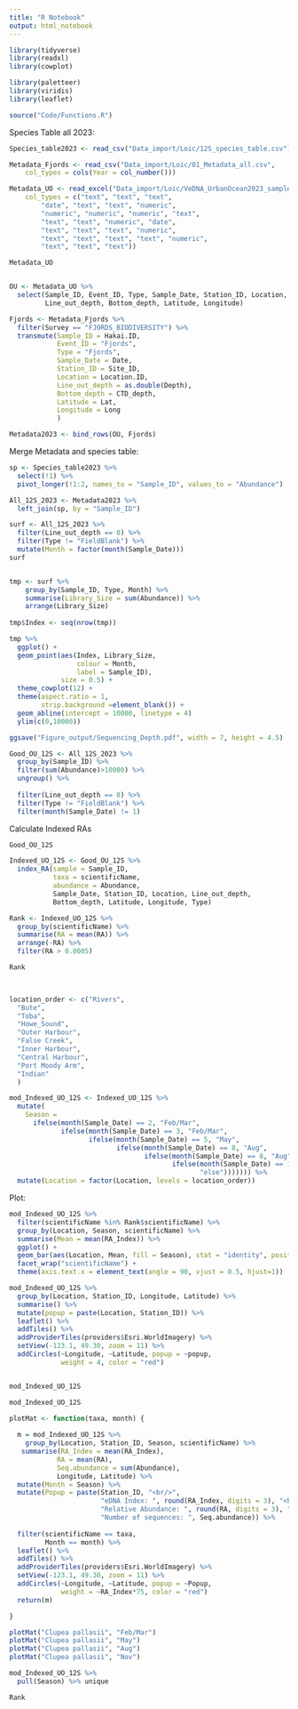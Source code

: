 ```yaml
---
title: "R Notebook"
output: html_notebook
---
```



```r
library(tidyverse)
library(readxl)
library(cowplot)

library(paletteer)
library(viridis)
library(leaflet)

source("Code/Functions.R")
```
Species Table all 2023:
```r
Species_table2023 <- read_csv("Data_import/Loic/12S_species_table.csv")
```



```r

Metadata_Fjords <- read_csv("Data_import/Loic/01_Metadata_all.csv", 
    col_types = cols(Year = col_number()))

Metadata_UO <- read_excel("Data_import/Loic/VeDNA_UrbanOcean2023_sampledata.xlsx", 
    col_types = c("text", "text", "text", 
        "date", "text", "text", "numeric", 
        "numeric", "numeric", "numeric", "text", 
        "text", "text", "numeric", "date", 
        "text", "text", "text", "numeric", 
        "text", "text", "text", "text", "numeric", 
        "text", "text", "text"))

Metadata_UO


OU <- Metadata_UO %>% 
  select(Sample_ID, Event_ID, Type, Sample_Date, Station_ID, Location,
         Line_out_depth, Bottom_depth, Latitude, Longitude)

Fjords <- Metadata_Fjords %>% 
  filter(Survey == "FJORDS_BIODIVERSITY") %>% 
  transmute(Sample_ID = Hakai.ID,
            Event_ID = "Fjords",
            Type = "Fjords",
            Sample_Date = Date,
            Station_ID = Site_ID,
            Location = Location.ID,
            Line_out_depth = as.double(Depth),
            Bottom_depth = CTD_depth,
            Latitude = Lat,
            Longitude = Long
            )

Metadata2023 <- bind_rows(OU, Fjords)
```


Merge Metadata and species table:
```r
sp <- Species_table2023 %>% 
  select(!1) %>% 
  pivot_longer(!1:2, names_to = "Sample_ID", values_to = "Abundance")

All_12S_2023 <- Metadata2023 %>% 
  left_join(sp, by = "Sample_ID")
```



```r
surf <- All_12S_2023 %>% 
  filter(Line_out_depth == 0) %>%
  filter(Type != "FieldBlank") %>% 
  mutate(Month = factor(month(Sample_Date)))
surf


tmp <- surf %>%
    group_by(Sample_ID, Type, Month) %>% 
    summarise(Library_Size = sum(Abundance)) %>% 
    arrange(Library_Size)
  
tmp$Index <- seq(nrow(tmp))

tmp %>% 
  ggplot() +
  geom_point(aes(Index, Library_Size,
                 colour = Month,
                 label = Sample_ID),
             size = 0.5) +
  theme_cowplot(12) +
  theme(aspect.ratio = 1,
        strip.background =element_blank()) +
  geom_abline(intercept = 10000, linetype = 4)
  ylim(c(0,10000))

ggsave("Figure_output/Sequencing_Depth.pdf", width = 7, height = 4.5)

Good_OU_12S <- All_12S_2023 %>% 
  group_by(Sample_ID) %>%
  filter(sum(Abundance)>10000) %>% 
  ungroup() %>% 
  
  filter(Line_out_depth == 0) %>%
  filter(Type != "FieldBlank") %>% 
  filter(month(Sample_Date) != 1)

```




Calculate Indexed RAs
```r
Good_OU_12S
```


```r
Indexed_UO_12S <- Good_OU_12S %>% 
  index_RA(sample = Sample_ID,
           taxa = scientificName,
           abundance = Abundance,
           Sample_Date, Station_ID, Location, Line_out_depth,
           Bottom_depth, Latitude, Longitude, Type)

Rank <- Indexed_UO_12S %>% 
  group_by(scientificName) %>% 
  summarise(RA = mean(RA)) %>% 
  arrange(-RA) %>% 
  filter(RA > 0.0005)

Rank

  

```

```r
location_order <- c("Rivers",
  "Bute",
  "Toba",
  "Howe_Sound",
  "Outer Harbour",
  "False Creek",
  "Inner Harbour",
  "Central Harbour",
  "Port Moody Arm",
  "Indian"
  )

mod_Indexed_UO_12S <- Indexed_UO_12S %>% 
  mutate(
    Season =
      ifelse(month(Sample_Date) == 2, "Feb/Mar",
             ifelse(month(Sample_Date) == 3, "Feb/Mar",
                    ifelse(month(Sample_Date) == 5, "May",
                           ifelse(month(Sample_Date) == 8, "Aug",
                                  ifelse(month(Sample_Date) == 8, "Aug",
                                         ifelse(month(Sample_Date) == 11, "Nov",
                                                "else"))))))) %>% 
  mutate(Location = factor(Location, levels = location_order))


```



Plot:
```r

mod_Indexed_UO_12S %>%
  filter(scientificName %in% Rank$scientificName) %>% 
  group_by(Location, Season, scientificName) %>% 
  summarise(Mean = mean(RA_Index)) %>% 
  ggplot() +
  geom_bar(aes(Location, Mean, fill = Season), stat = "identity", position = "dodge") +
  facet_wrap("scientificName") +
  theme(axis.text.x = element_text(angle = 90, vjust = 0.5, hjust=1))
```

```r
mod_Indexed_UO_12S %>% 
  group_by(Location, Station_ID, Longitude, Latitude) %>% 
  summarise() %>%
  mutate(popup = paste(Location, Station_ID)) %>% 
  leaflet() %>%
  addTiles() %>% 
  addProviderTiles(providers$Esri.WorldImagery) %>%
  setView(-123.1, 49.30, zoom = 11) %>% 
  addCircles(~Longitude, ~Latitude, popup = ~popup,
             weight = 4, color = "red")


mod_Indexed_UO_12S
```

```r
mod_Indexed_UO_12S

plotMat <- function(taxa, month) {
  
  m = mod_Indexed_UO_12S %>%
    group_by(Location, Station_ID, Season, scientificName) %>%
   summarise(RA_Index = mean(RA_Index),
            RA = mean(RA),
            Seq.abundance = sum(Abundance),
            Longitude, Latitude) %>%
  mutate(Month = Season) %>%
  mutate(Popup = paste(Station_ID, "<br/>",
                       "eDNA Index: ", round(RA_Index, digits = 3), "<br/>",
                       "Relative Abundance: ", round(RA, digits = 3), "<br/>",
                       "Number of sequences: ", Seq.abundance)) %>% 
  
  filter(scientificName == taxa,
         Month == month) %>%
  leaflet() %>%
  addTiles() %>% 
  addProviderTiles(providers$Esri.WorldImagery) %>%
  setView(-123.1, 49.30, zoom = 11) %>% 
  addCircles(~Longitude, ~Latitude, popup = ~Popup,
             weight = ~RA_Index*75, color = "red")
  return(m)

}

plotMat("Clupea pallasii", "Feb/Mar")
plotMat("Clupea pallasii", "May")
plotMat("Clupea pallasii", "Aug")
plotMat("Clupea pallasii", "Nov")

mod_Indexed_UO_12S %>%
  pull(Season) %>% unique

Rank

```



